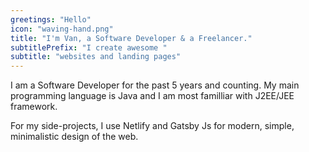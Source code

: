 ```yaml
---
greetings: "Hello"
icon: "waving-hand.png"
title: "I'm Van, a Software Developer & a Freelancer."
subtitlePrefix: "I create awesome "
subtitle: "websites and landing pages"
---
```


I am a Software Developer for the past 5 years and counting.
My main programming language is Java and I am most familliar with J2EE/JEE framework.

For my side-projects, I use Netlify and Gatsby Js for modern, simple, minimalistic design of the web.
